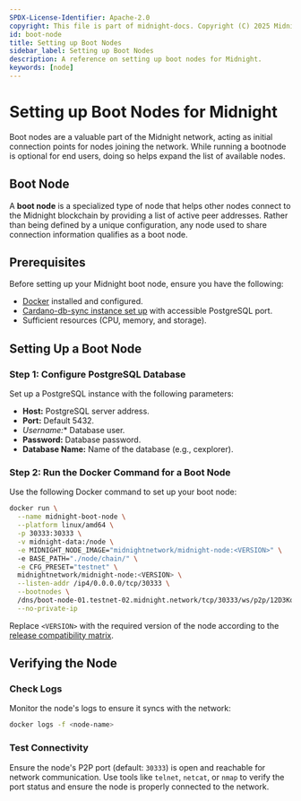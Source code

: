 ```yaml
---
SPDX-License-Identifier: Apache-2.0
copyright: This file is part of midnight-docs. Copyright (C) 2025 Midnight Foundation. Licensed under the Apache License, Version 2.0 (the "License"); You may not use this file except in compliance with the License. You may obtain a copy of the License at http://www.apache.org/licenses/LICENSE-2.0 Unless required by applicable law or agreed to in writing, software distributed under the License is distributed on an "AS IS" BASIS, WITHOUT WARRANTIES OR CONDITIONS OF ANY KIND, either express or implied. See the License for the specific language governing permissions and limitations under the License.
id: boot-node
title: Setting up Boot Nodes
sidebar_label: Setting up Boot Nodes
description: A reference on setting up boot nodes for Midnight.
keywords: [node]
---
```


# Setting up Boot Nodes for Midnight

Boot nodes are a valuable part of the Midnight network, acting as initial connection points for nodes joining the network. While running a bootnode is optional for end users, doing so helps expand the list of available nodes.

## Boot Node

A **boot node** is a specialized type of node that helps other nodes connect to the Midnight blockchain by providing a list of active peer addresses. Rather than being defined by a unique configuration, any node used to share connection information qualifies as a boot node.

## Prerequisites

Before setting up your Midnight boot node, ensure you have the following:

* [Docker](https://docs.docker.com/engine/install/) installed and configured.
* [Cardano-db-sync instance set up](./cardano-db-sync) with accessible PostgreSQL port.
* Sufficient resources (CPU, memory, and storage).

## Setting Up a Boot Node

### Step 1: Configure PostgreSQL Database

Set up a PostgreSQL instance with the following parameters:

* **Host:** PostgreSQL server address.
* **Port:** Default 5432.
* *Username:** Database user.
* **Password:** Database password.
* **Database Name:** Name of the database (e.g., cexplorer).

### Step 2: Run the Docker Command for a Boot Node

Use the following Docker command to set up your boot node:

```bash
docker run \
  --name midnight-boot-node \
  --platform linux/amd64 \
  -p 30333:30333 \
  -v midnight-data:/node \
  -e MIDNIGHT_NODE_IMAGE="midnightnetwork/midnight-node:<VERSION>" \ 
  -e BASE_PATH="./node/chain/" \
  -e CFG_PRESET="testnet" \
  midnightnetwork/midnight-node:<VERSION> \
  --listen-addr /ip4/0.0.0.0/tcp/30333 \
  --bootnodes \
  /dns/boot-node-01.testnet-02.midnight.network/tcp/30333/ws/p2p/12D3KooWMjUq13USCvQR9Y6yFzYNYgTQBLNAcmc8psAuPx2UUdnB \
  --no-private-ip
```

Replace `<VERSION>` with the required version of the node according to the [release compatibility matrix](../../relnotes/comp-matrix).

## Verifying the Node

### Check Logs

Monitor the node's logs to ensure it syncs with the network:

```bash
docker logs -f <node-name>
```

### Test Connectivity

Ensure the node's P2P port (default: `30333`) is open and reachable for network communication. Use tools like `telnet`, `netcat`, or `nmap` to verify the port status and ensure the node is properly connected to the network.